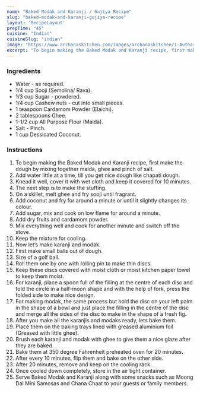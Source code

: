 ---
name: "Baked Modak and Karanji / Gujiya Recipe"
slug: "baked-modak-and-karanji-gujiya-recipe"
layout: 'RecipeLayout'
prepTime: "45"
cuisine: "Indian"
cuisineSlug: "indian"
image: "https://www.archanaskitchen.com/images/archanaskitchen/1-Author/Pooja_Nadkarni/Baked_Modak_and_Karanji_1600.jpg"
excerpt: "To begin making the Baked Modak and Karanji recipe, first make the dough by mixing together maida, ghee and pinch of salt"
---

### Ingredients

- Water - as required.
- 1/4 cup Sooji (Semolina/ Rava).
- 1/3 cup Sugar - powdered.
- 1/4 cup Cashew nuts - cut into small pieces.
- 1 teaspoon Cardamom Powder (Elaichi).
- 2 tablespoons Ghee.
- 1-1/2 cup All Purpose Flour (Maida).
- Salt - Pinch.
- 1 cup Dessicated Coconut.

### Instructions

1. To begin making the Baked Modak and Karanji recipe, first make the dough by mixing together maida, ghee and pinch of salt.
1. Add water little at a time, till you get nice dough like chapati dough.
1. Knead it well, cover it with wet cloth and keep it covered for 10 minutes.
1. The next step is to make the stuffing.
1. On a skillet, melt ghee and fry sooji until fragrant.
1. Add coconut and fry for around a minute or until it slightly changes its colour.
1. Add sugar, mix and cook on low flame for around a minute.
1. Add dry fruits and cardamom powder.
1. Mix everything well and cook for another minute and switch off the stove.
1. Keep the mixture for cooling.
1. Now let’s make karanji and modak.
1. First make small balls out of dough.
1. Size of a golf ball.
1. Roll them one by one with rolling pin to make thin discs.
1. Keep these discs covered with moist cloth or moist kitchen paper towel to keep them moist.
1. For karanji, place a spoon full of the filling at the centre of each disc and fold the circle in a half-moon shape and with the help of fork, press the folded side to make nice design.
1. For making modak, the same process but hold the disc on your left palm in the shape of a bowl and just place the filling in the centre of the disc and merge all the sides of the disc to make in the shape of a fresh fig.
1. After you make all the karanjis and modaks ready, lets bake them.
1. Place them on the baking trays lined with greased aluminium foil (Greased with little ghee).
1. Brush each karanji and modak with ghee to give them a nice glaze after they are baked.
1. Bake them at 350 degree Fahrenheit preheated oven for 20 minutes.
1. After every 10 minutes, flip them and bake on the other side.
1. After 20 minutes, remove and keep on the cooling rack.
1. Once cooled down completely, store in the air tight container.
1. Serve Baked Modak and Karanji along with some snacks such as Moong Dal Mini Samosas and Chana Chaat to your guests or family members.

